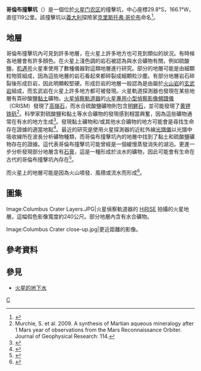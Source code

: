 {{Infobox crater 
| title       = 哥倫布撞擊坑
| image       = Martian crater Columbus based on day THEMIS.png
| image_size  = 250px
| caption     = 门农区地圖
| coordinate_title = [[火星地理#經緯坐標|坐標]]
| globe       = 火星
| coordinates = {{coord|29.8|S|166.1|W|globe:mars_type:landmark|display=inline,title}}
| diameter    = {{convert|119|km}}
| eponym      = [[克里斯托弗·哥伦布|克里斯托弗·哥伦布]]
}}
'''哥倫布撞擊坑'''（{{lang-en|Columbus}}）是一個位於[[火星|火星]][[门农区|门农区]]的撞擊坑，中心座標29.8°S，166.1°W，直徑119公里。該撞擊坑以[[義大利|義大利]]探險家[[克里斯托弗·哥伦布|克里斯托弗·哥伦布]]命名<ref>{{Cite web |url=http://planetarynames.wr.usgs.gov/ |title=存档副本 |accessdate=2020-10-04 |archive-date=2012-04-08 |archive-url=https://www.webcitation.org/66mXDr4G9?url=http://planetarynames.wr.usgs.gov/ |dead-url=no }}</ref>。

== 地層 ==
哥倫布撞擊坑內可見到許多地層，在火星上許多地方也可見到類似的狀況。有時候各地層會有許多顏色。在火星上淺色調的岩石被認為與水合礦物有關，例如硫酸鹽。[[机遇号|机遇号]]火星車使用了數種儀器對這類地層進行研究。部分的地層可能是由細顆粒物質組成，因為這些地層的岩石看起來都碎裂成細顆粒沙塵。有部分地層岩石碎裂後形成巨岩，因此明顯較堅硬。形成巨岩的地層一般認為是由屬於[[火山岩|火山岩]]的[[玄武岩|玄武岩]]組成，而玄武岩在火星上許多地方都可被發現。火星軌道探測器也發現在某些地層有頁矽酸鹽[[黏土|黏土]]礦物。[[火星偵察軌道器|火星偵察軌道器]]的[[火星專用小型偵察影像頻譜儀|火星專用小型偵察影像頻譜儀]]（CRISM）發現了[[高嶺石|高嶺石]]，而水合硫酸鹽礦物則包含[[明礬石|明礬石]]，並可能發現了[[黄钾铁矾|黄钾铁矾]]<ref>Murchie, S. et al.  2009.  A synthesis of Martian aqueous mineralogy after 1 Mars year of observations from the Mars Reconnaissance Orbiter.  Journal of Geophysical Research: 114.</ref>。科學家對硫酸鹽和黏土等水合礦物的發現感到相當興奮，因為這些礦物通常在有水的地方生成<ref>{{Cite web |url=http://themis.asu.edu/features/nilosyrtis |title=存档副本 |accessdate=2012-07-15 |archive-date=2009-09-30 |archive-url=https://web.archive.org/web/20090930083502/http://themis.asu.edu/features/nilosyrtis |dead-url=no }}</ref>。發現黏土礦物和/或其他水合礦物的地方可能會是尋找生命存在證據的適當地點<ref>{{Cite web |url=http://hirise.lpl.arizona.edu/PSP_004046_2080 |title=存档副本 |accessdate=2012-07-15 |archive-date=2017-08-10 |archive-url=https://web.archive.org/web/20170810052801/https://hirise.lpl.arizona.edu/PSP_004046_2080 |dead-url=no }}</ref>。最近的研究是使用火星探測器的近紅外線[[光譜儀|光譜儀]]以光譜中吸收線所在波長分析礦物種類，而哥倫布撞擊坑內的地層中找到了黏土和硫酸鹽礦物存在的證據。這代表哥倫布撞擊坑可能曾經是一個緩慢蒸發消失的湖泊。更進一步分析發現部分地層含有[[石膏|石膏]]，這是一種形成於淡水的礦物，因此可能會有生命在古代的哥倫布撞擊坑內存在<ref>{{Cite web |url=http://news.nationalgeographic.com/news/2009/11/091125-mars-crater-lake-michigan-water_2.html |title=存档副本 |accessdate=2012-07-15 |archive-date=2016-08-23 |archive-url=https://web.archive.org/web/20160823211530/http://news.nationalgeographic.com/news/2009/11/091125-mars-crater-lake-michigan-water_2.html |dead-url=no }}</ref>。

而火星上的地層可能是因為火山噴發、風積或流水而形成<ref>{{Cite web |url=http://hirise.lpl.arizona.edu/?PSP_008437_1750 |title=存档副本 |accessdate=2020-10-04 |archive-date=2017-08-08 |archive-url=https://web.archive.org/web/20170808073006/https://hirise.lpl.arizona.edu/?PSP_008437_1750 |dead-url=no }}</ref>。

==圖集==
<gallery>
Image:Columbus Crater Layers.JPG|火星偵察軌道器的 [[高解析度成像科學設備|HiRISE]] 拍攝的火星地層。這幅假色影像寬度約240公尺。部分地層內含有水合礦物。

Image:Columbus Crater close-up.jpg|更近距離的影像。
</gallery>
{{commonscat|Columbus (Martian crater)}}
==參考資料==
{{reflist}}

==參見==
* [[火星的地下水|火星的地下水]]
{{火星地理}}

{{DEFAULTSORT:哥伦布撞击坑}}
[[Category:火星撞击坑|C]]